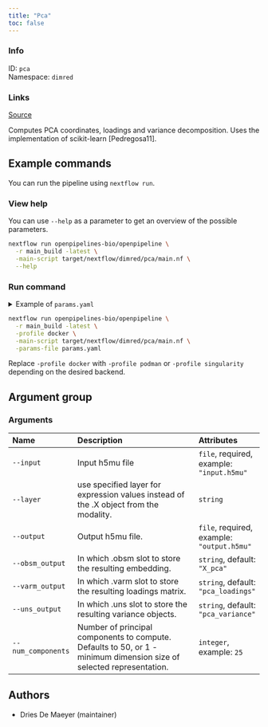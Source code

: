 ```yaml
---
title: "Pca"
toc: false
---
```


::: {.column-margin}

### Info

ID: `pca`  
Namespace: `dimred`

### Links
[Source](https://github.com/openpipelines-bio/openpipeline/blob/main/src/dimred/pca){.btn-action .btn-sm .btn-info .btn role="button"}

:::

Computes PCA coordinates, loadings and variance decomposition. Uses the implementation of scikit-learn [Pedregosa11].


## Example commands

You can run the pipeline using `nextflow run`.

### View help

You can use `--help` as a parameter to get an overview of the possible parameters.

```bash
nextflow run openpipelines-bio/openpipeline \
  -r main_build -latest \
  -main-script target/nextflow/dimred/pca/main.nf \
  --help
```

### Run command

<details>
<summary>Example of `params.yaml`</summary>
```yaml
# Arguments
input: # please fill in - example: "input.h5mu"
modality: "rna"
# layer: "foo"
# output: "$id.$key.output.h5mu"
obsm_output: "X_pca"
varm_output: "pca_loadings"
uns_output: "pca_variance"
# num_components: 25

# Nextflow input-output arguments
publish_dir: # please fill in - example: "output/"
# param_list: "my_params.yaml"
```
</details>

```bash
nextflow run openpipelines-bio/openpipeline \
  -r main_build -latest \
  -profile docker \
  -main-script target/nextflow/dimred/pca/main.nf \
  -params-file params.yaml
```

:::{.callout-note}
Replace `-profile docker` with `-profile podman` or `-profile singularity` depending on the desired backend.
:::

## Argument group

### Arguments

|Name               |Description                                                                                                          |Attributes                                 |
|:------------------|:--------------------------------------------------------------------------------------------------------------------|:------------------------------------------|
|`--input`          |Input h5mu file                                                                                                      |`file`, required, example: `"input.h5mu"`  |
|`--layer`          |use specified layer for expression values instead of the .X object from the modality.                                |`string`                                   |
|`--output`         |Output h5mu file.                                                                                                    |`file`, required, example: `"output.h5mu"` |
|`--obsm_output`    |In which .obsm slot to store the resulting embedding.                                                                |`string`, default: `"X_pca"`               |
|`--varm_output`    |In which .varm slot to store the resulting loadings matrix.                                                          |`string`, default: `"pca_loadings"`        |
|`--uns_output`     |In which .uns slot to store the resulting variance objects.                                                          |`string`, default: `"pca_variance"`        |
|`--num_components` |Number of principal components to compute. Defaults to 50, or 1 - minimum dimension size of selected representation. |`integer`, example: `25`                   |

## Authors

  * Dries De Maeyer (maintainer)
